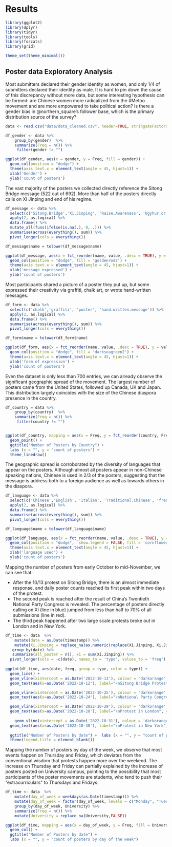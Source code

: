 # Results

```r
library(ggplot2)
library(dplyr)
library(tidyr)
library(tools)
library(forcats)
library(grid)

theme_set(theme_minimal())
```

## Poster data Exploratory Analysis

Most submitters declared their gender identity as women, and only 1/4 of submitters declared their identity as male. It is hard to pin down the cause of this discrepancy without more data, but some interesting hypothesis can be formed: are Chinese women more radicalized from the #Metoo movement and are more empowered to take political action? Is there a gender bias in @northern_square's follower base, which is the primary distribution source of the survey?


```r
data <- read.csv("data/data_cleaned.csv", header=TRUE, stringsAsFactors=FALSE)

df_gender <- data %>% 
    group_by(gender)  %>% 
    summarize(Freq = n()) %>% 
     filter(gender != "")

ggplot(df_gender, aes(x = gender, y = Freq, fill = gender)) +
  geom_col(position = "dodge") + 
  theme(axis.text.x = element_text(angle = 45, hjust=1)) +
  xlab('Gender') + 
  ylab('count of posters')

```
The vast majority of the posters we collected directly reference the Sitong Bridge message (522 out of 692). More than half of the posters directly calls on Xi Jinping and end of his regime.

```r

df_message <- data %>%
  select(c('Sitong.Bridge','Xi.Jinping', 'Raise.Awareness', 'Ugyhur.or.Hong.Kong', 'Women.s.rights.or.Queer.Rights', 'Iran.or.Ukraine')) %>%
  apply(2, as.logical) %>%
  data.frame() %>%
  mutate_all(funs(ifelse(is.na(.), 0, .))) %>%
  summarise(across(everything(), sum)) %>%
  pivot_longer(cols = everything()) 

df_message$name = tolower(df_message$name)

ggplot(df_message, aes(x = fct_reorder(name, value, .desc = TRUE), y = value)) +
  geom_col(position = "dodge", fill = 'goldenrod2') + 
  theme(axis.text.x = element_text(angle = 45, hjust=1)) +
  xlab('message expressed') + 
  ylab('count of posters')

```
Most participants shared a picture of a poster they put up, but some expressed their creativity via graffiti, chalk art, or wrote hand-written messages.

```r
df_form <- data %>%
  select(c('chalk','graffiti', 'poster', 'hand.written.message')) %>%
  apply(2, as.logical) %>%
  data.frame() %>%
  summarise(across(everything(), sum)) %>%
  pivot_longer(cols = everything()) 

df_form$name = tolower(df_form$name)

ggplot(df_form, aes(x = fct_reorder(name, value, .desc = TRUE), y = value)) +
  geom_col(position = "dodge", fill = 'darkseagreen2') + 
  theme(axis.text.x = element_text(angle = 45, hjust=1)) +
  xlab('form of expression') + 
  ylab('count of posters')

```
Even the dataset is only less than 700 entries, we can already observe the significant geographic spread of the movement. The largest number of posters came from the United States, followed up Canada, UK and Japan. This distribution largely coincides with the size of the Chinese diaspora presence in the country.

```r
df_country = data %>% 
    group_by(country)  %>% 
    summarize(Freq = n()) %>% 
     filter(country != "")


ggplot(df_country, mapping = aes(x = Freq, y = fct_reorder(country, Freq, .desc = FALSE))) +
  geom_point() +
  ggtitle("Number of Posters by Country") +  
  labs (x = "", y = "count of posters") +
  theme_linedraw()

```
The geographic spread is corroborated by the diversity of languages that appear on the posters. Although almost all posters appear in non-Chinese speaking nations, Chinese is used in 2/3 of the posters, suggesting that the message is address both to a foreign audience as well as towards others in the diaspora.

```r

df_language <- data %>%
  select(c('Chinese','English', 'Italian', 'Traditional.Chinese', 'french', 'german', 'japanese','korean','spanish')) %>%
  apply(2, as.logical) %>%
  data.frame() %>%
  summarise(across(everything(), sum)) %>%
  pivot_longer(cols = everything()) 

df_language$name = tolower(df_language$name)

ggplot(df_language, aes(x = fct_reorder(name, value, .desc = TRUE), y = value)) +
  geom_col(position = "dodge",  show.legend = FALSE, fill = 'cornflowerblue') + 
  theme(axis.text.x = element_text(angle = 45, hjust=1)) +
  xlab('language used') + 
  ylab('count of posters') 
```

Mapping the number of posters from early October to mid-November, we can see that:

- After the 10/13 protest on Sitong Bridge, there is an almost immediate response, and daily poster counts reached its first peak within two days of the protest.
- The second peak is reached after the result of China's Twentieth National Party Congress is revealed. The percentage of posters directly calling on Xi (line in blue) jumped from less than half to 70% of all submissions (line in red).
- The third peak happened after two large scale protests broke out in London and in New York.

```r
df_time <- data  %>%
    mutate(date = as.Date(timestamp)) %>% 
    mutate(Xi.Jinping = replace_na(as.numeric(replace(Xi.Jinping, Xi.Jinping =="True", 1)),0))  %>%
   group_by(date) %>% 
   summarize(all_poster = n(), xi = sum(Xi.Jinping)) %>%
  pivot_longer(cols = -c(date), names_to = 'type', values_to = 'freq') 
  
ggplot(df_time, aes(date, freq, group = type, color = type)) +
  geom_line() +
  geom_vline(xintercept = as.Date('2022-10-13'), colour = 'darkorange', linetype = 'dotted') +
  geom_text(aes(x=as.Date('2022-10-12'), label="\nSitong Bridge Protest", y=54), colour="darkorange", angle = 90,  size=3) +

  geom_vline(xintercept = as.Date('2022-10-25'), colour = 'darkorange', linetype = 'dotted') +
  geom_text(aes(x=as.Date('2022-10-24'), label="\nNational Party Congress", y=53), colour="darkorange", angle = 90,  size=3) +

  geom_vline(xintercept = as.Date('2022-10-29'), colour = 'darkorange', linetype = 'dotted') +
  geom_text(aes(x=as.Date('2022-10-28'), label="\nProtest in London", y=56), colour="darkorange", angle = 90,  size=3) +
  
    geom_vline(xintercept = as.Date('2022-10-31'), colour = 'darkorange', linetype = 'dotted') +
  geom_text(aes(x=as.Date('2022-10-30'), label="\nProtest in New York", y=55), colour="darkorange", angle = 90,  size=3) +
    
  ggtitle("Number of Posters by date") +  labs (x = "", y = "count of posters") +
  theme(legend.title = element_blank())

```

Mapping the number of posters by day of the week, we observe that most events happen on Thursday and Friday, which deviates from the conventional wisdom that protests happen more over the weekend. The increase on Thursday and Friday can partially explained by the increase of posters posted on University campus, pointing to the possibility that most participants of the poster movements are students, who tend to push their "extracurriculars" to Thursdays and Fridays.

```r
df_time <- data  %>%
    mutate(day_of_week = weekdays(as.Date(timestamp))) %>% 
    mutate(day_of_week = factor(day_of_week, levels = c("Monday", "Tuesday", "Wednesday", "Thursday", "Friday", "Saturday", "Sunday"))) %>%
    group_by(day_of_week, University) %>% 
    summarize(Freq = n()) %>%
    mutate(University = replace_na(University,FALSE))

ggplot(df_time, mapping = aes(x = day_of_week, y = Freq, fill = University)) +
  geom_col() +
  ggtitle("Number of Posters by date") +  
  labs (x = "", y = "count of posters by day of the week")

```
